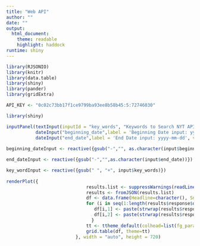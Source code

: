 ```yaml
---
title: "Web API"
author: ""
date: ""
output: 
  html_document:
    theme: readable
    highlight: haddock
runtime: shiny
---
```


```r
library(RJSONIO)
library(knitr)
library(data.table)
library(shiny)
library(pander)
library(gridExtra)

API_KEY <- "0c02c73bb17f1ce9799ba93ee8b58b45:5:72746030"
```

```r
library(shiny)

inputPanel(textInput(inputId = "key_words", "Keywords to Search NYT API:", "CUNY"),
           dateInput("beginning_date",label = 'Beginning Date input: yyyy-mm-dd', value = Sys.Date()-100),
           dateInput("end_date",label = 'End Date input: yyyy-mm-dd', value = Sys.Date()))
          
beginning_dateInput <- reactive({gsub("-","", as.character(input$beginning_date))})

end_dateInput <- reactive({gsub("-","",as.character(input$end_date))})

key_wordInput <- reactive({gsub(" ", "+", input$key_words)})  
  
renderPlot({ 
                              results.list <- suppressWarnings(readLines(sprintf("http://api.nytimes.com/svc/search/v2/articlesearch.json?fq=%s&facet_field=source&begin_date=%s&end_date=%s&api-key=%s",                                                           key_wordInput(), beginning_dateInput(), end_dateInput(), API_KEY)))
                              results <- fromJSON(results.list)
                              df <- data.frame(Headline=character(), Snippet = character(), stringsAsFactors = FALSE)
                              for (i in seq(1:length(results$response$docs))){
                                 df[i,1] <- paste(strwrap(results$response$docs[[i]]$headline[1], width = 60), collapse = "\n")
                                 df[i,2] <- paste(strwrap(results$response$docs[[i]]$snippet[1], width = 60), collapse = "\n")
                                }
                              tt <- ttheme_default(colhead=list(fg_params = list(parse=TRUE)))
                              grid.table(df, theme=tt)
                          }, width = "auto", height = 720)
```
